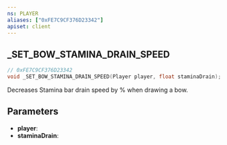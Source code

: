 ```yaml
---
ns: PLAYER
aliases: ["0xFE7C9CF376D23342"]
apiset: client
---
```

## _SET_BOW_STAMINA_DRAIN_SPEED

```c
// 0xFE7C9CF376D23342
void _SET_BOW_STAMINA_DRAIN_SPEED(Player player, float staminaDrain);
```

Decreases Stamina bar drain speed by % when drawing a bow.

## Parameters
* **player**:
* **staminaDrain**: